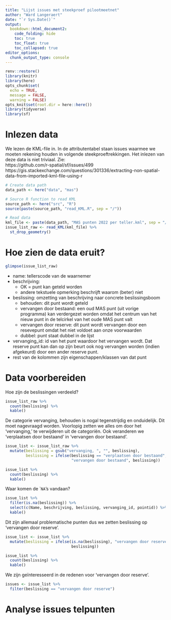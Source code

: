 ```yaml
---
title: "Lijst issues met steekproef pilootmeetnet"
author: "Ward Langeraert"
date: "`r Sys.Date()`"
output:
  bookdown::html_document2:
    code_folding: hide
    toc: true
    toc_float: true
    toc_collapsed: true
editor_options: 
  chunk_output_type: console
---
```


```r
renv::restore()
library(knitr)
library(here)
opts_chunk$set(
  echo = TRUE,
  message = FALSE,
  warning = FALSE)
opts_knit$set(root.dir = here::here())
library(tidyverse)
library(sf)
```


# Inlezen data

We lezen de KML-file in. In de attributentabel staan issues waarmee we moeten rekening houden in volgende steekproeftrekkingen. Het inlezen van deze data is niet triviaal. Zie:  
https://github.com/r-spatial/sf/issues/499  
https://gis.stackexchange.com/questions/301336/extracting-non-spatial-data-from-imported-kml-file-using-r  

```r
# Create data path
data_path <- here("data", "mas")

# Source R function to read KML
source_path <- here("src", "R")
source(paste(source_path, "read_KML.R", sep = "/"))

# Read data
kml_file <- paste(data_path, "MAS punten 2022 per teller.kml", sep = "/")
issue_list_raw <- read_KML(kml_file) %>%
  st_drop_geometry()
```


# Hoe zien de data eruit?

```r
glimpse(issue_list_raw)
```

- name: tellerscode van de waarnemer
- beschrijving:
    - OK = punt kan geteld worden
    - andere tekstuele opmerking beschrijft waarom (beter) niet
- beslissing: omzetting van beschrijving naar concrete beslissingsboom
    - behouden: dit punt wordt geteld
    - vervangen door bestaand: een oud MAS punt (uit vorige programma) kan verdergezet worden omdat het centrum van het nieuw punt in de telcirkel van het oude MAS punt valt
    - vervangen door reserve: dit punt wordt vervangen door een resevepunt omdat het niet voldoet aan onze voorwaarden
    - dubbel: punt staat dubbel in de lijst
- vervanging_id: id van het punt waardoor het vervangen wordt. Dat reserve punt kan dan op zijn beurt ook nog vervangen worden (indien afgekeurd) door een ander reserve punt.
- rest van de kolommen zijn eigenschappen/klassen van dat punt


# Data voorbereiden

Hoe zijn de beslissingen verdeeld?

```r
issue_list_raw %>%
  count(beslissing) %>%
  kable()
```

De categorie vervanging, behouden is nogal tegenstrijdig en onduidelijk. Dit moet nagevraagd worden. Voorlopig zetten we alles om door het 'vervanging,' te verwijderen uit de categoriën. Ook veranderen we 'verplaatsen door bestaand' in 'vervangen door bestaand'.

```r
issue_list <- issue_list_raw %>%
  mutate(beslissing = gsub("vervanging, ", "", beslissing),
         beslissing = ifelse(beslissing == "verplaatsen door bestaand", 
                             "vervangen door bestaand", beslissing))

issue_list %>%
  count(beslissing) %>%
  kable()
```

Waar komen de ```NA``'s vandaan?

```r
issue_list %>%
  filter(is.na(beslissing)) %>%
  select(c(Name, beschrijving, beslissing, vervanging_id, pointid)) %>%
  kable()
```

Dit zijn allemaal problematische punten dus we zetten beslissing op 'vervangen door reserve'.

```r
issue_list <- issue_list %>%
  mutate(beslissing = ifelse(is.na(beslissing), "vervangen door reserve", 
                             beslissing))

issue_list %>%
  count(beslissing) %>%
  kable()
```

We zijn geïnteresseerd in de redenen voor 'vervangen door reserve'.

```r
issues <- issue_list %>%
  filter(beslissing == "vervangen door reserve")
```


# Analyse issues telpunten
